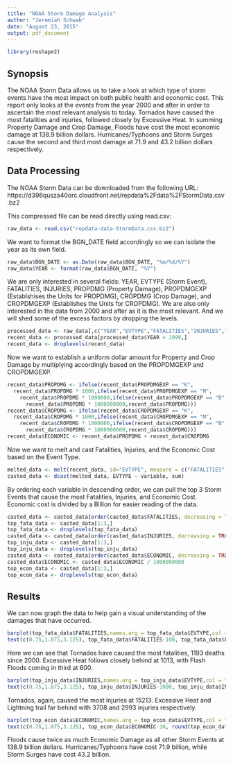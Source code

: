 ```yaml
---
title: "NOAA Storm Damage Analysis"
author: "Jeremiah Schwab"
date: "August 23, 2015"
output: pdf_document
---
```

```r
library(reshape2)
```

## Synopsis

The NOAA Storm Data allows us to take a look at which type of storm events have the most impact on both public health and economic cost. This report only looks at the events from the year 2000 and after in order to ascertain the most relevant analysis to today. Tornados have caused the most fatalities and injuries, followed closely by Excessive Heat. In summing Property Damage and Crop Damage, Floods have cost the most economic damage at 138.9 billion dollars. Hurricanes/Typhoons and Storm Surges cause the second and third most damage at 71.9 and 43.2 billion dollars respectively.

## Data Processing

The NOAA Storm Data can be downloaded from the following URL:
https://d396qusza40orc.cloudfront.net/repdata%2Fdata%2FStormData.csv.bz2

This compressed file can be read directly using read.csv:
```r
raw_data <- read.csv("repdata-data-StormData.csv.bz2")
```

We want to format the BGN_DATE field accordingly so we can isolate the year as its own field.

```r
raw_data$BGN_DATE <- as.Date(raw_data$BGN_DATE, "%m/%d/%Y")
raw_data$YEAR <- format(raw_data$BGN_DATE, "%Y")
```

We are only interested in several fields: YEAR, EVTYPE (Storm Event), FATALITIES, INJURIES, PROPDMG (Property Damage), PROPDMGEXP (Establshises the Units for PROPDMG), CROPDMG (Crop Damage), and CROPDMGEXP (Establishes the Units for CROPDMG). We are also only interested in the data from 2000 and after as it is the most relevant. And we will shed some of the excess factors by dropping the levels.

```r
processed_data <- raw_data[,c("YEAR","EVTYPE","FATALITIES","INJURIES","PROPDMG","PROPDMGEXP","CROPDMG","CROPDMGEXP")]
recent_data <- processed_data[processed_data$YEAR > 1999,]
recent_data <- droplevels(recent_data)
```

Now we want to establish a uniform dollar amount for Property and Crop Damage by multiplying accordingly based on the PROPDMGEXP and CROPDMGEXP.

```r
recent_data$PROPDMG <- ifelse(recent_data$PROPDMGEXP == "K",
  recent_data$PROPDMG * 1000,ifelse(recent_data$PROPDMGEXP == "M",
    recent_data$PROPDMG * 1000000,ifelse(recent_data$PROPDMGEXP == "B",
      recent_data$PROPDMG * 1000000000,recent_data$PROPDMG)))
recent_data$CROPDMG <- ifelse(recent_data$CROPDMGEXP == "K",
  recent_data$CROPDMG * 1000,ifelse(recent_data$CROPDMGEXP == "M",
    recent_data$CROPDMG * 1000000,ifelse(recent_data$CROPDMGEXP == "B",
      recent_data$CROPDMG * 1000000000,recent_data$CROPDMG)))
recent_data$ECONOMIC <- recent_data$PROPDMG + recent_data$CROPDMG
```

Now we want to melt and cast Fatalities, Injuries, and the Economic Cost based on the Event Type.

```r
melted_data <- melt(recent_data, id="EVTYPE", measure = c("FATALITIES", "INJURIES", "ECONOMIC"))
casted_data <- dcast(melted_data, EVTYPE ~ variable, sum)
```

By ordering each variable in descending order, we can pull the top 3 Storm Events that cause the most Fatalities, Injuries, and Economic Cost. Economic cost is divided by a Billion for easier reading of the data.

```r
casted_data <- casted_data[order(casted_data$FATALITIES, decreasing = TRUE), ]
top_fata_data <- casted_data[1:3,]
top_fata_data <- droplevels(top_fata_data)
casted_data <- casted_data[order(casted_data$INJURIES, decreasing = TRUE), ]
top_inju_data <- casted_data[1:3,]
top_inju_data <- droplevels(top_inju_data)
casted_data <- casted_data[order(casted_data$ECONOMIC, decreasing = TRUE), ]
casted_data$ECONOMIC <- casted_data$ECONOMIC / 1000000000
top_econ_data <- casted_data[1:3,]
top_econ_data <- droplevels(top_econ_data)
```

## Results

We can now graph the data to help gain a visual understanding of the damages that have occurred.

```r
barplot(top_fata_data$FATALITIES,names.arg = top_fata_data$EVTYPE,col = "cyan",xlab = "Event Type", ylab = "Fatalities", main = "Event Types with Most Fatalities Since Year 2000")
text(c(0.75,1.875,3.125), top_fata_data$FATALITIES-100, top_fata_data$FATALITIES, cex=1.5, col = "black")
```

Here we can see that Tornados have caused the most fatalities, 1193 deaths since 2000. Excessive Heat follows closely behind at 1013, with Flash Floods coming in third at 600.

```r
barplot(top_inju_data$INJURIES,names.arg = top_inju_data$EVTYPE,col = "cyan",xlab = "Event Type", ylab = "Injuries", main = "Event Types with Most Injuries Since Year 2000")
text(c(0.75,1.875,3.125), top_inju_data$INJURIES-1000, top_inju_data$INJURIES, cex=1.5, col = "black")
```

Tornados, again, caused the most injuries at 15213. Excessive Heat and Lightning trail far behind with 3708 and 2993 injuries respectively.

```r
barplot(top_econ_data$ECONOMIC,names.arg = top_econ_data$EVTYPE,col = "cyan",xlab = "Event Type", ylab = "Economic Damage (in Billions of Dollars)", main = "Event Types with Most Economic Damage Since Year 2000")
text(c(0.75,1.875,3.125), top_econ_data$ECONOMIC-10, round(top_econ_data$ECONOMIC,1), cex=1.5, col = "black")
```

Floods cause twice as much Economic Damage as all other Storm Events at 138.9 billion dollars. Hurricanes/Typhoons have cost 71.9 billion, while Storm Surges have cost 43.2 billion.

